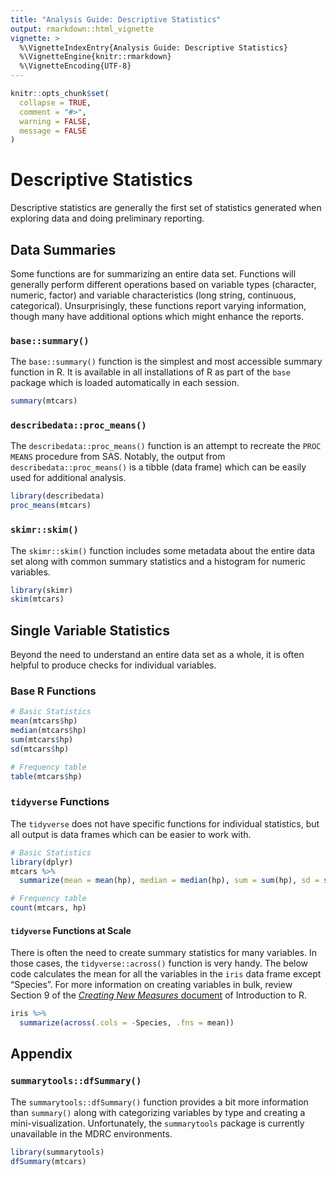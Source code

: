 ```yaml
---
title: "Analysis Guide: Descriptive Statistics"
output: rmarkdown::html_vignette
vignette: >
  %\VignetteIndexEntry{Analysis Guide: Descriptive Statistics}
  %\VignetteEngine{knitr::rmarkdown}
  %\VignetteEncoding{UTF-8}
---
```


```r
knitr::opts_chunk$set(
  collapse = TRUE,
  comment = "#>",
  warning = FALSE,
  message = FALSE
)
```

# Descriptive Statistics 

Descriptive statistics are generally the first set of statistics generated when exploring data and doing preliminary reporting. 

## Data Summaries

Some functions are for summarizing an entire data set. Functions will generally perform different operations based on variable types (character, numeric, factor) and variable characteristics (long string, continuous, categorical). Unsurprisingly, these functions report varying information, though many have additional options which might enhance the reports. 

### `base::summary()`

The `base::summary()` function is the simplest and most accessible summary function in R. It is available in all installations of R as part of the `base` package which is loaded automatically in each session.

```r
summary(mtcars)
```



### `describedata::proc_means()`

The `describedata::proc_means()` function is an attempt to recreate the `PROC MEANS` procedure from SAS. Notably, the output from `describedata::proc_means()` is a tibble (data frame) which can be easily used for additional analysis. 

```r
library(describedata)
proc_means(mtcars)
```

### `skimr::skim()`

The `skimr::skim()` function includes some metadata about the entire data set along with common summary statistics and a histogram for numeric variables. 

```r
library(skimr)
skim(mtcars)
```

## Single Variable Statistics {.tabset}

Beyond the need to understand an entire data set as a whole, it is often helpful to produce checks for individual variables. 

### Base R Functions

```r
# Basic Statistics
mean(mtcars$hp)
median(mtcars$hp)
sum(mtcars$hp)
sd(mtcars$hp)

# Frequency table
table(mtcars$hp)
```

### `tidyverse` Functions

The `tidyverse` does not have specific functions for individual statistics, but all output is data frames which can be easier to work with. 

```r
# Basic Statistics
library(dplyr)
mtcars %>% 
  summarize(mean = mean(hp), median = median(hp), sum = sum(hp), sd = sd(hp))

# Frequency table
count(mtcars, hp)
```

#### `tidyverse` Functions at Scale

There is often the need to create summary statistics for many variables. In those cases, the `tidyverse::across()` function is very handy. The below code calculates the mean for all the variables in the `iris` data frame except "Species". For more information on creating variables in bulk, review Section 9 of the [*Creating New Measures* document](https://mdrc365.sharepoint.com/sites/RTUSupport/Shared%20Documents/Tutorial-Creating-New-Measures.pdf?cid=e2aabf74-98e4-42a4-8bb4-0af4673d9310) of Introduction to R. 

```r
iris %>% 
  summarize(across(.cols = -Species, .fns = mean))
```



## Appendix

### `summarytools::dfSummary()`

The `summarytools::dfSummary()` function provides a bit more information than `summary()` along with categorizing variables by type and creating a mini-visualization. Unfortunately, the `summarytools` package is currently unavailable in the MDRC environments. 

```r
library(summarytools)
dfSummary(mtcars)

```


## {-}

